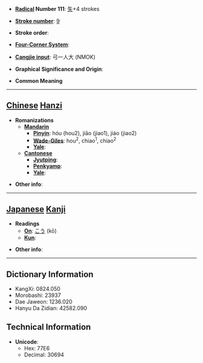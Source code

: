 * '''[[Wiktionary:Chinese radical index| Radical]] Number 111''': [[Wiktionary:Chinese radical index 矢|矢]]+4 strokes

* '''[[Wiktionary:Chinese total strokes index|Stroke number]]''': [[Wiktionary:Chinese total strokes index 9|9]]

* '''Stroke order''': 

* '''[[Wiktionary:Chinese four corner index|Four-Corner System]]''': 

* '''[[Wiktionary:Chinese Cangjie index|Cangjie input]]''': 弓一人大 (NMOK)

* '''Graphical Significance and Origin''': 

* '''Common Meaning'''

----

== [[Chinese]] [[Hanzi]] ==

* '''Romanizations'''
** '''[[Mandarin]]'''
*** '''[[Pinyin]]''': hóu (hou2), jiāo (jiao1), jiáo (jiao2)
*** '''[[Wade-Giles]]''': hou<sup>2</sup>, chiao<sup>1</sup>, chiao<sup>2</sup>
*** '''[[Yale]]''': 
** '''[[Cantonese]]'''
*** '''[[Jyutping]]''':
*** '''[[Penkyamp]]''': 
*** '''[[Yale]]''': 

* '''Other info''': 

----

== [[Japanese]] [[Kanji]] ==

* '''Readings'''
** '''[[On]]''': [[こう]] (kō)
** '''[[Kun]]''': 

* '''Other info''':  

----

== Dictionary Information ==

* KangXi: 0824.050
* Morobashi: 23937
* Dae Jaweon: 1236.020
* Hanyu Da Zidian: 42582.090

== Technical Information ==

* '''Unicode''':
** Hex: 77E6
** Decimal: 30694